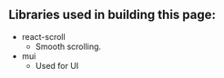 ## Libraries used in building this page:

- react-scroll
    - Smooth scrolling.
- mui
    - Used for UI